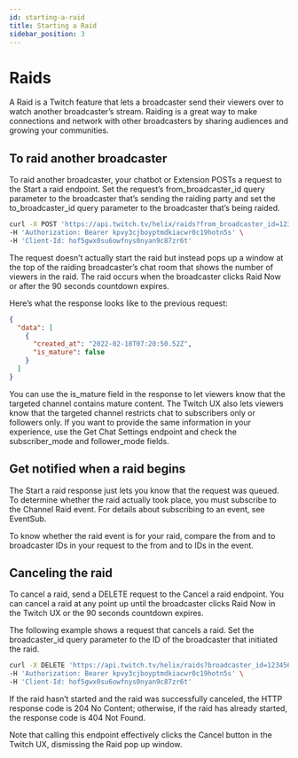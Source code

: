 ```yaml
---
id: starting-a-raid
title: Starting a Raid
sidebar_position: 3
---
```


# Raids

A Raid is a Twitch feature that lets a broadcaster send their viewers over to watch another broadcaster’s stream. Raiding is a great way to make connections and network with other broadcasters by sharing audiences and growing your communities.

## To raid another broadcaster

To raid another broadcaster, your chatbot or Extension POSTs a request to the Start a raid endpoint. Set the request’s from_broadcaster_id query parameter to the broadcaster that’s sending the raiding party and set the to_broadcaster_id query parameter to the broadcaster that’s being raided.

```bash
curl -X POST 'https://api.twitch.tv/helix/raids?from_broadcaster_id=12345678&to_broadcaster_id=87654321' \
-H 'Authorization: Bearer kpvy3cjboyptmdkiacwr0c19hotn5s' \
-H 'Client-Id: hof5gwx0su6owfnys0nyan9c87zr6t'
```

The request doesn’t actually start the raid but instead pops up a window at the top of the raiding broadcaster’s chat room that shows the number of viewers in the raid. The raid occurs when the broadcaster clicks Raid Now or after the 90 seconds countdown expires.

Here’s what the response looks like to the previous request:

```json
{
  "data": [
    {
      "created_at": "2022-02-18T07:20:50.52Z",
      "is_mature": false
    }
  ]
}
```

You can use the is_mature field in the response to let viewers know that the targeted channel contains mature content. The Twitch UX also lets viewers know that the targeted channel restricts chat to subscribers only or followers only. If you want to provide the same information in your experience, use the Get Chat Settings endpoint and check the subscriber_mode and follower_mode fields.

## Get notified when a raid begins

The Start a raid response just lets you know that the request was queued. To determine whether the raid actually took place, you must subscribe to the Channel Raid event. For details about subscribing to an event, see EventSub.

To know whether the raid event is for your raid, compare the from and to broadcaster IDs in your request to the from and to IDs in the event.

## Canceling the raid

To cancel a raid, send a DELETE request to the Cancel a raid endpoint. You can cancel a raid at any point up until the broadcaster clicks Raid Now in the Twitch UX or the 90 seconds countdown expires.

The following example shows a request that cancels a raid. Set the broadcaster_id query parameter to the ID of the broadcaster that initiated the raid.

```bash
curl -X DELETE 'https://api.twitch.tv/helix/raids?broadcaster_id=12345678' \
-H 'Authorization: Bearer kpvy3cjboyptmdkiacwr0c19hotn5s' \
-H 'Client-Id: hof5gwx0su6owfnys0nyan9c87zr6t'
```

If the raid hasn’t started and the raid was successfully canceled, the HTTP response code is 204 No Content; otherwise, if the raid has already started, the response code is 404 Not Found.

Note that calling this endpoint effectively clicks the Cancel button in the Twitch UX, dismissing the Raid pop up window.